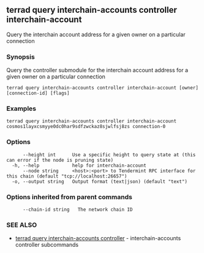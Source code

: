 ## terrad query interchain-accounts controller interchain-account

Query the interchain account address for a given owner on a particular connection

### Synopsis

Query the controller submodule for the interchain account address for a given owner on a particular connection

```
terrad query interchain-accounts controller interchain-account [owner] [connection-id] [flags]
```

### Examples

```
terrad query interchain-accounts controller interchain-account cosmos1layxcsmyye0dc0har9sdfzwckaz8sjwlfsj8zs connection-0
```

### Options

```
      --height int      Use a specific height to query state at (this can error if the node is pruning state)
  -h, --help            help for interchain-account
      --node string     <host>:<port> to Tendermint RPC interface for this chain (default "tcp://localhost:26657")
  -o, --output string   Output format (text|json) (default "text")
```

### Options inherited from parent commands

```
      --chain-id string   The network chain ID
```

### SEE ALSO

* [terrad query interchain-accounts controller](terrad_query_interchain-accounts_controller.md)	 - interchain-accounts controller subcommands



